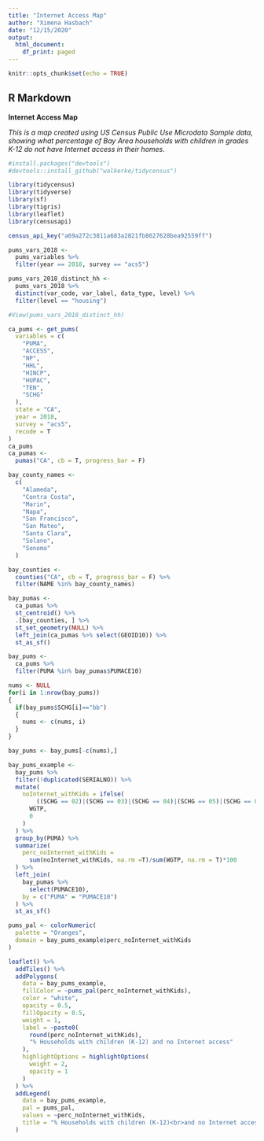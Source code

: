 ```yaml
---
title: "Internet Access Map"
author: "Ximena Hasbach"
date: "12/15/2020"
output:
  html_document:
    df_print: paged
---
```


```r
knitr::opts_chunk$set(echo = TRUE)
```

## R Markdown

**Internet Access Map** 

*This is a map created using US Census Public Use Microdata Sample data, showing what percentage of Bay Area households with children in grades K-12 do not have Internet access in their homes.* 
```r
#install.packages("devtools")
#devtools::install_github("walkerke/tidycensus")

library(tidycensus)
library(tidyverse)
library(sf)
library(tigris)
library(leaflet)
library(censusapi)

census_api_key("a69a272c3811a683a2821fb8627628bea92559ff")

pums_vars_2018 <- 
  pums_variables %>%
  filter(year == 2018, survey == "acs5")

pums_vars_2018_distinct_hh <- 
  pums_vars_2018 %>%
  distinct(var_code, var_label, data_type, level) %>% 
  filter(level == "housing")

#View(pums_vars_2018_distinct_hh)

ca_pums <- get_pums(
  variables = c(
    "PUMA",
    "ACCESS",
    "NP",
    "HHL",
    "HINCP",
    "HUPAC",
    "TEN",
    "SCHG"
  ),
  state = "CA",
  year = 2018,
  survey = "acs5",
  recode = T
)
ca_pums
ca_pumas <-
  pumas("CA", cb = T, progress_bar = F)

bay_county_names <-
  c(
    "Alameda",
    "Contra Costa",
    "Marin",
    "Napa",
    "San Francisco",
    "San Mateo",
    "Santa Clara",
    "Solano",
    "Sonoma"
  )

bay_counties <-
  counties("CA", cb = T, progress_bar = F) %>%
  filter(NAME %in% bay_county_names)

bay_pumas <-
  ca_pumas %>% 
  st_centroid() %>% 
  .[bay_counties, ] %>% 
  st_set_geometry(NULL) %>% 
  left_join(ca_pumas %>% select(GEOID10)) %>% 
  st_as_sf()

bay_pums <-
  ca_pums %>% 
  filter(PUMA %in% bay_pumas$PUMACE10)

nums <- NULL
for(i in 1:nrow(bay_pums))
{
  if(bay_pums$SCHG[i]=="bb")
  {
    nums <- c(nums, i)
  }
}

bay_pums <- bay_pums[-c(nums),]

bay_pums_example <-
  bay_pums %>% 
  filter(!duplicated(SERIALNO)) %>% 
  mutate(
    noInternet_withKids = ifelse(
        ((SCHG == 02)|(SCHG == 03)|(SCHG == 04)|(SCHG == 05)|(SCHG == 06)|(SCHG == 07)|(SCHG == 08)|(SCHG == 09)|(SCHG == 10)|(SCHG == 11)|(SCHG == 12)|(SCHG == 13)|(SCHG == 14))&(ACCESS == 3),
      WGTP,
      0
    )
  ) %>% 
  group_by(PUMA) %>% 
  summarize(
    perc_noInternet_withKids =
      sum(noInternet_withKids, na.rm =T)/sum(WGTP, na.rm = T)*100
  ) %>% 
  left_join(
    bay_pumas %>% 
      select(PUMACE10),
    by = c("PUMA" = "PUMACE10")
  ) %>% 
  st_as_sf()

pums_pal <- colorNumeric(
  palette = "Oranges",
  domain = bay_pums_example$perc_noInternet_withKids
)
```


```r
leaflet() %>%
  addTiles() %>% 
  addPolygons(
    data = bay_pums_example,
    fillColor = ~pums_pal(perc_noInternet_withKids),
    color = "white",
    opacity = 0.5,
    fillOpacity = 0.5,
    weight = 1,
    label = ~paste0(
      round(perc_noInternet_withKids), 
      "% Households with children (K-12) and no Internet access"
    ),
    highlightOptions = highlightOptions(
      weight = 2,
      opacity = 1
    )
  ) %>% 
  addLegend(
    data = bay_pums_example,
    pal = pums_pal,
    values = ~perc_noInternet_withKids,
    title = "% Households with children (K-12)<br>and no Internet access"
  )
```
